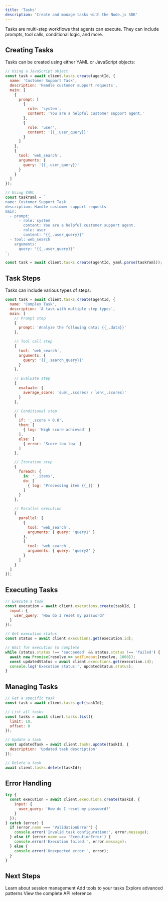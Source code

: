 ```yaml
---
title: 'Tasks'
description: 'Create and manage tasks with the Node.js SDK'
---
```


Tasks are multi-step workflows that agents can execute. They can include prompts, tool calls, conditional logic, and more.

## Creating Tasks

Tasks can be created using either YAML or JavaScript objects:

```javascript
// Using a JavaScript object
const task = await client.tasks.create(agentId, {
  name: 'Customer Support Task',
  description: 'Handle customer support requests',
  main: [
    {
      prompt: [
        {
          role: 'system',
          content: 'You are a helpful customer support agent.'
        },
        {
          role: 'user',
          content: '{{_.user_query}}'
        }
      ]
    },
    {
      tool: 'web_search',
      arguments: {
        query: '{{_.user_query}}'
      }
    }
  ]
});

// Using YAML
const taskYaml = `
name: Customer Support Task
description: Handle customer support requests
main:
  - prompt:
      - role: system
        content: You are a helpful customer support agent.
      - role: user
        content: "{{_.user_query}}"
  - tool: web_search
    arguments:
      query: "{{_.user_query}}"
`;

const task = await client.tasks.create(agentId, yaml.parse(taskYaml));
```

## Task Steps

Tasks can include various types of steps:

```javascript
const task = await client.tasks.create(agentId, {
  name: 'Complex Task',
  description: 'A task with multiple step types',
  main: [
    // Prompt step
    {
      prompt: 'Analyze the following data: {{_.data}}'
    },

    // Tool call step
    {
      tool: 'web_search',
      arguments: {
        query: '{{_.search_query}}'
      }
    },

    // Evaluate step
    {
      evaluate: {
        average_score: 'sum(_.scores) / len(_.scores)'
      }
    },

    // Conditional step
    {
      if: '_.score > 0.8',
      then: [
        { log: 'High score achieved' }
      ],
      else: [
        { error: 'Score too low' }
      ]
    },

    // Iteration step
    {
      foreach: {
        in: '_.items',
        do: [
          { log: 'Processing item {{_}}' }
        ]
      }
    },

    // Parallel execution
    {
      parallel: [
        {
          tool: 'web_search',
          arguments: { query: 'query1' }
        },
        {
          tool: 'web_search',
          arguments: { query: 'query2' }
        }
      ]
    }
  ]
});
```

## Executing Tasks

```javascript
// Execute a task
const execution = await client.executions.create(taskId, {
  input: {
    user_query: 'How do I reset my password?'
  }
});

// Get execution status
const status = await client.executions.get(execution.id);

// Wait for execution to complete
while (status.status !== 'succeeded' && status.status !== 'failed') {
  await new Promise(resolve => setTimeout(resolve, 1000));
  const updatedStatus = await client.executions.get(execution.id);
  console.log('Execution status:', updatedStatus.status);
}
```

## Managing Tasks

```javascript
// Get a specific task
const task = await client.tasks.get(taskId);

// List all tasks
const tasks = await client.tasks.list({
  limit: 10,
  offset: 0
});

// Update a task
const updatedTask = await client.tasks.update(taskId, {
  description: 'Updated task description'
});

// Delete a task
await client.tasks.delete(taskId);
```

## Error Handling

```javascript
try {
  const execution = await client.executions.create(taskId, {
    input: {
      user_query: 'How do I reset my password?'
    }
  });
} catch (error) {
  if (error.name === 'ValidationError') {
    console.error('Invalid task configuration:', error.message);
  } else if (error.name === 'ExecutionError') {
    console.error('Execution failed:', error.message);
  } else {
    console.error('Unexpected error:', error);
  }
}
```

## Next Steps

<CardGroup cols={2}>
  <Card
    title="Sessions"
    icon="message-bot"
    href="/sdks/nodejs/sessions"
  >
    Learn about session management
  </Card>
  <Card
    title="Tools Integration"
    icon="screwdriver-wrench"
    href="/sdks/nodejs/tools-integration"
  >
    Add tools to your tasks
  </Card>
  <Card
    title="Advanced Usage"
    icon="graduation-cap"
    href="/sdks/nodejs/advanced-usage"
  >
    Explore advanced patterns
  </Card>
  <Card
    title="API Reference"
    icon="code"
    href="/api-reference"
  >
    View the complete API reference
  </Card>
</CardGroup> 
